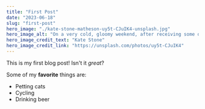```yaml
---
title: "First Post"
date: "2023-06-18"
slug: "first-post"
hero_image: "./kate-stone-matheson-uy5t-CJuIK4-unsplash.jpg"
hero_image_alt: "On a very cold, gloomy weekend, after receiving some distressing news… this face."
hero_image_credit_text: "Kate Stone"
hero_image_credit_link: "https://unsplash.com/photos/uy5t-CJuIK4"
---
```


This is my first blog post! Isn't it *great*?

Some of my **favorite** things are:

* Petting cats
* Cycling
* Drinking beer